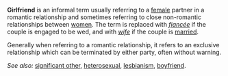 '''Girlfriend''' is an informal term usually referring to a [[female]] partner in a romantic relationship and sometimes referring to close non-romantic relationships between [[woman|women]]. The term is replaced with ''[[fiancée]]'' if the couple is engaged to be wed, and with ''[[wife]]'' if the couple is [[marriage|married]].

Generally when referring to a romantic relationship, it refers to an exclusive relationship which can be terminated by either party, often without warning.

''See also:'' [[significant other]], [[heterosexual]], [[lesbianism]], [[boyfriend]].